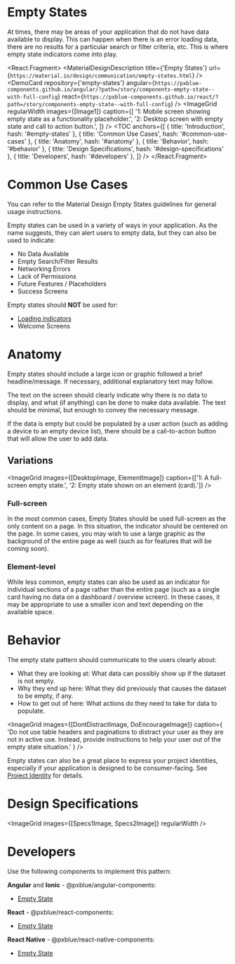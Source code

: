 
<!-- KEYWORDS: design pattern empty state placeholder -->

# Empty States

<ImageGrid images={[Banner]} regularWidth />

At times, there may be areas of your application that do not have data available to display. This can happen when there is an error loading data, there are no results for a particular search or filter criteria, etc. This is where empty state indicators come into play.

<React.Fragment>
    <MaterialDesignDescription
        title={'Empty States'}
        url={`https://material.io/design/communication/empty-states.html`}
    />
    <DemoCard
        repository={'empty-states'}
        angular={`https://pxblue-components.github.io/angular/?path=/story/components-empty-state--with-full-config`}
        react={`https://pxblue-components.github.io/react/?path=/story/components-empty-state--with-full-config`}
    />
    <ImageGrid
        regularWidth
        images={[Image1]}
        caption={[
            '1: Mobile screen showing empty state as a functionality placeholder.',
            '2: Desktop screen with empty state and call to action button.',
        ]}
    />
    <TOC
        anchors={[
            { title: 'Introduction', hash: '#empty-states' },
            { title: 'Common Use Cases', hash: '#common-use-cases' },
            { title: 'Anatomy', hash: '#anatomy' },
            { title: 'Behavior', hash: '#behavior' },
            { title: 'Design Specifications', hash: '#design-specifications' },
            { title: 'Developers', hash: '#developers' },
        ]}
    />
    <Divider />
</React.Fragment>

# Common Use Cases

You can refer to the Material Design Empty States guidelines for general usage instructions.

Empty states can be used in a variety of ways in your application. As the name suggests, they can alert users to empty data, but they can also be used to indicate:

-   No Data Available
-   Empty Search/Filter Results
-   Networking Errors
-   Lack of Permissions
-   Future Features / Placeholders
-   Success Screens

Empty states should **NOT** be used for:

-   [Loading indicators](/patterns/loading)
-   Welcome Screens

<Divider />

# Anatomy

Empty states should include a large icon or graphic followed a brief headline/message. If necessary, additional explanatory text may follow.

The text on the screen should clearly indicate why there is no data to display, and what (if anything) can be done to make data available. The text should be minimal, but enough to convey the necessary message.

If the data is empty but could be populated by a user action (such as adding a device to an empty device list), there should be a call-to-action button that will allow the user to add data.

## Variations

<ImageGrid
    images={[DesktopImage, ElementImage]}
    caption={['1: A full-screen empty state.', '2: Empty state shown on an element (card).']}
/>

### Full-screen

In the most common cases, Empty States should be used full-screen as the only content on a page. In this situation, the indicator should be centered on the page. In some cases, you may wish to use a large graphic as the background of the entire page as well (such as for features that will be coming soon).

### Element-level

While less common, empty states can also be used as an indicator for individual sections of a page rather than the entire page (such as a single card having no data on a dashboard / overview screen). In these cases, it may be appropriate to use a smaller icon and text depending on the available space.

<Divider />

# Behavior

The empty state pattern should communicate to the users clearly about:

-   What they are looking at: What data can possibly show up if the dataset is not empty.
-   Why they end up here: What they did previously that causes the dataset to be empty, if any.
-   How to get out of here: What actions do they need to take for data to populate.

<ImageGrid
    images={[DontDistractImage, DoEncourageImage]}
    caption={
        'Do not use table headers and paginations to distract your user as they are not in active use. Instead, provide instructions to help your user out of the empty state situation.'
    }
/>

Empty states can also be a great place to express your project identities, especially if your application is designed to be consumer-facing. See [Project Identity](/design/project-identity#illustrations) for details.

<Divider />

# Design Specifications

<ImageGrid images={[Specs1Image, Specs2Image]} regularWidth />
<Divider />

# Developers

Use the following components to implement this pattern:

**Angular** and **Ionic** - @pxblue/angular-components:

-   [Empty State](https://pxblue-components.github.io/angular/?path=/info/components-empty-state--readme)

**React** - @pxblue/react-components:

-   [Empty State](https://pxblue-components.github.io/react/?path=/info/components-empty-state--get-read-me-story)

**React Native** - @pxblue/react-native-components:

-   [Empty State](https://pxblue-components.github.io/react-native/?path=/info/components-documentation--empty-state)
